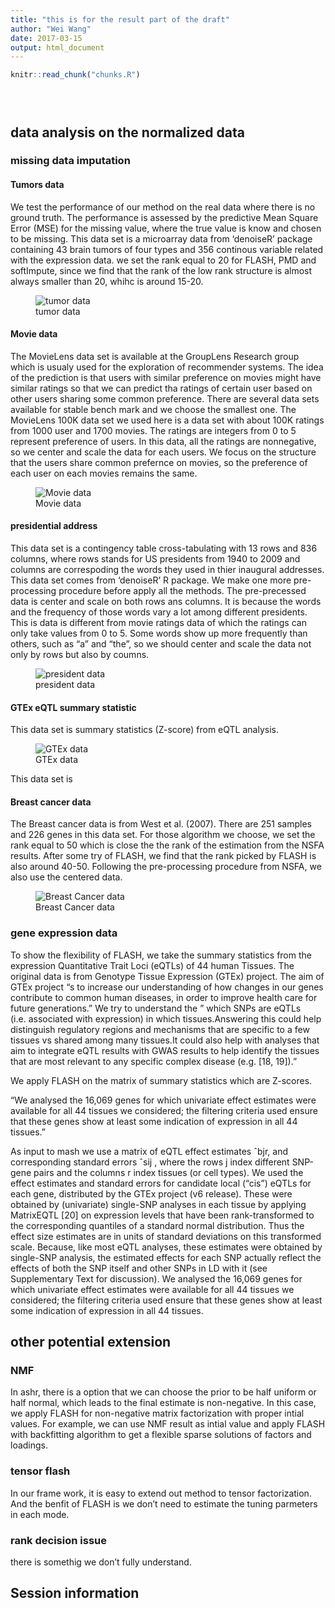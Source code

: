 ```yaml
---
title: "this is for the result part of the draft"
author: "Wei Wang"
date: 2017-03-15
output: html_document
---
```


<!-- The file analysis/chunks.R contains chunks that define default settings
shared across the workflowr files. -->
```r
knitr::read_chunk("chunks.R")
```

<!-- Update knitr chunk options -->
```r
```

<!-- Insert the date the file was last updated -->
```r
```

<!-- Insert the code version (Git commit SHA1) if Git repository exists and R
 package git2r is installed -->
```r
```

<!-- Add your analysis here -->

## data analysis on the normalized data

### missing data imputation

#### Tumors data

We test the performance of our method on the real data where there is no ground truth. The performance is assessed by the predictive Mean Square Error (MSE) for the missing value, where the true value is know and chosen to be missing. This data set is a microarray data from 'denoiseR' package containing 43 brain tumors of four types and 356 continous variable related with the expression data. we set the rank equal to 20 for FLASH, PMD and softImpute, since we find that the rank of the low rank structure is almost always smaller than 20, whihc is around 15-20.

![tumor data](~/HG/ash-sfa/Rcode/postmean/flash_simulation/denoise/denoiseRdata/tumordata/boxplot.png)

#### Movie data 

The MovieLens data set is available at the GroupLens Research group which is usualy used for the exploration of recommender systems. The idea of the prediction is that users with similar preference on movies might have similar ratings so that we can predict tha ratings of certain user based on other users sharing some common preference. There are several data sets available for stable bench mark and we choose the smallest one. The MovieLens 100K data set we used here is a data set with about 100K ratings from 1000 user and 1700 movies. The ratings are integers from 0 to 5 represent preference of users. In this data, all the ratings are nonnegative, so we center and scale the data for each users. We focus on the structure that the users share common prefernce on movies, so the preference of each user on each movies remains the same.

![Movie data](~/HG/ash-sfa/Rcode/postmean/flash_simulation/missingvalue/ML100K/boxplotrowscale.png)

#### presidential address

This data set is a contingency table cross-tabulating with 13 rows and 836 columns, where rows stands for US presidents from 1940 to 2009 and columns are correspoding the words they used in thier inaugural addresses. This data set comes from 'denoiseR' R package. We make one more pre-processing procedure before apply all the methods. The pre-precessed data is center and scale on both rows ans columns. It is because the words and the frequency of those words vary a lot among different presidents. This is data is different from movie ratings data of which the ratings can only take values from 0 to 5. Some words show up more frequently than others, such as "a" and "the", so we should center and scale the data not only by rows but also by coumns.

![president data](~/HG/ash-sfa/Rcode/postmean/flash_simulation/denoise/denoiseRdata/presidentdata/biscaleboxplot.png)

#### GTEx eQTL summary statistic

This data set is summary statistics (Z-score) from eQTL analysis.

![GTEx data](~/HG/ash-sfa/Rcode/postmean/flash_simulation/missingvalue/GTEXboxplot.png)

This data set is 

#### Breast cancer data

The Breast cancer data is from West et al. (2007). There are 251 samples and 226 genes in this data set. For those algorithm we choose, we set the rank equal to 50 which is close the the rank of the estimation from the NSFA results. After some try of FLASH, we find that the rank picked by FLASH is also around 40-50. Following the pre-processing procedure from NSFA, we also use the centered data. 

![Breast Cancer data](~/HG/ash-sfa/Rcode/postmean/flash_simulation/missingvalue/Breastcancer/boxplot_centered.png)



### gene expression data

To show the flexibility of FLASH, we take the summary statistics from the expression Quantitative Trait Loci (eQTLs) of 44 human Tissues. The original data is from Genotype Tissue Expression
(GTEx) project. The aim of GTEx project "s to increase our understanding of how changes in our genes contribute to common human diseases, in order to improve health care for future generations."
We try to understand the " which SNPs are eQTLs (i.e. associated with expression) in which tissues.Answering this could help distinguish regulatory regions and mechanisms that are specific to a few tissues vs shared among many tissues.It could also help with analyses that aim to integrate eQTL results with GWAS results to help identify the tissues that are most relevant to any specific complex disease (e.g. [18, 19])."

We apply FLASH on the matrix of summary statistics which are Z-scores. 

"We analysed the 16,069 genes for which univariate effect estimates were available for all 44 tissues we considered; the filtering criteria used ensure that these genes show at least some indication of expression in all 44 tissues." 


As input to mash we use a matrix of eQTL effect estimates ˆbjr, and
corresponding standard errors ˆsij , where the rows j index different SNP-gene
pairs and the columns r index tissues (or cell types). We used the effect
estimates and standard errors for candidate local (“cis”) eQTLs for each gene,
distributed by the GTEx project (v6 release). These were obtained by
(univariate) single-SNP analyses in each tissue by applying MatrixEQTL [20] on
expression levels that have been rank-transformed to the corresponding
quantiles of a standard normal distribution. Thus the effect size estimates are in
units of standard deviations on this transformed scale. Because, like most eQTL
analyses, these estimates were obtained by single-SNP analysis, the estimated
effects for each SNP actually reflect the effects of both the SNP itself and other
SNPs in LD with it (see Supplementary Text for discussion). We analysed the
16,069 genes for which univariate effect estimates were available for all 44 tissues
we considered; the filtering criteria used ensure that these genes show at least
some indication of expression in all 44 tissues.

## other potential extension

### NMF

In ashr, there is a option that we can choose the prior to be half uniform or half normal, which leads to the final estimate is non-negative. In this case, we apply FLASH for non-negative matrix factorization with proper intial values. For example, we can use NMF result as intial value and apply FLASH with backfitting algorithm to get a flexible sparse solutions of factors and loadings.

### tensor flash

In our frame work, it is easy to extend out method to tensor factorization. And the benfit of FLASH is we don't need to estimate the tuning parmeters in each mode.

### rank decision issue

there is somethig we don't fully understand.

## Session information

<!-- Insert the session information into the document -->
```r
```
